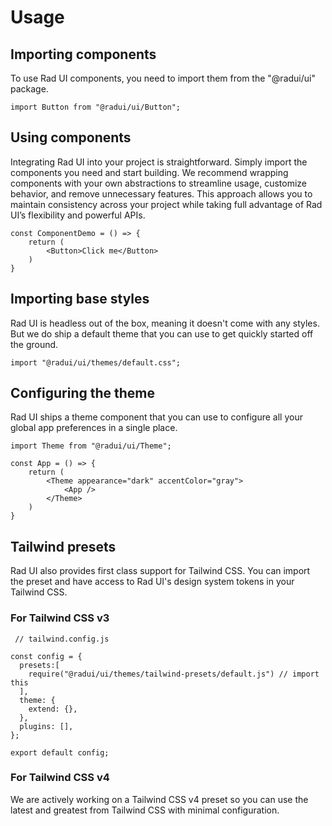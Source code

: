 # Usage

## Importing components
To use Rad UI components, you need to import them from the "@radui/ui" package.

```tsx
import Button from "@radui/ui/Button";
```

## Using components
Integrating Rad UI into your project is straightforward. Simply import the components you need and start building. We recommend wrapping components with your own abstractions to streamline usage, customize behavior, and remove unnecessary features. This approach allows you to maintain consistency across your project while taking full advantage of Rad UI’s flexibility and powerful APIs.

```tsx
const ComponentDemo = () => {
    return (
        <Button>Click me</Button>
    )
}
```

## Importing base styles
Rad UI is headless out of the box, meaning it doesn't come with any styles. But we do ship a default theme that you can use to get quickly started off the ground.

```tsx
import "@radui/ui/themes/default.css";
```


## Configuring the theme
Rad UI ships a theme component that you can use to configure all your global app preferences in a single place.

```tsx
import Theme from "@radui/ui/Theme";

const App = () => {
    return (
        <Theme appearance="dark" accentColor="gray">
            <App />
        </Theme>
    )
}
```



## Tailwind presets
Rad UI also provides first class support for Tailwind CSS. You can import the preset and have access to Rad UI's design system tokens in your Tailwind CSS.

### For Tailwind CSS v3

```tsx
 // tailwind.config.js

const config = {
  presets:[
    require("@radui/ui/themes/tailwind-presets/default.js") // import this
  ],
  theme: {
    extend: {},
  },
  plugins: [],
};

export default config;
```

### For Tailwind CSS v4

We are actively working on a Tailwind CSS v4 preset so you can use the latest and greatest from Tailwind CSS with minimal configuration.



